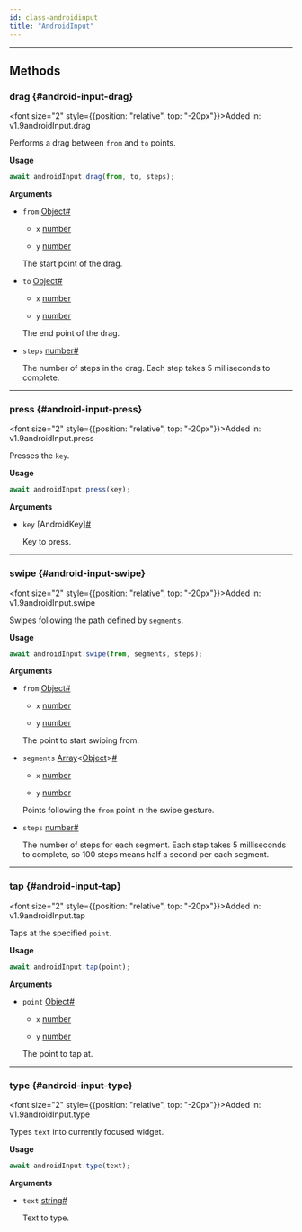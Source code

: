 ```yaml
---
id: class-androidinput
title: "AndroidInput"
---
```




---

## Methods

### drag {#android-input-drag}

<font size="2" style={{position: "relative", top: "-20px"}}>Added in: v1.9</font><x-search>androidInput.drag</x-search>

Performs a drag between `from` and `to` points.

**Usage**

```js
await androidInput.drag(from, to, steps);
```

**Arguments**
- `from` [Object]<a aria-hidden="true" tabIndex="-1" class="list-anchor-link" id="android-input-drag-option-from"/><a href="#android-input-drag-option-from" class="list-anchor">#</a>
  - `x` [number]
    
    
  - `y` [number]
    
    
  The start point of the drag.
- `to` [Object]<a aria-hidden="true" tabIndex="-1" class="list-anchor-link" id="android-input-drag-option-to"/><a href="#android-input-drag-option-to" class="list-anchor">#</a>
  - `x` [number]
    
    
  - `y` [number]
    
    
  The end point of the drag.
- `steps` [number]<a aria-hidden="true" tabIndex="-1" class="list-anchor-link" id="android-input-drag-option-steps"/><a href="#android-input-drag-option-steps" class="list-anchor">#</a>
  
  The number of steps in the drag. Each step takes 5 milliseconds to complete.

---

### press {#android-input-press}

<font size="2" style={{position: "relative", top: "-20px"}}>Added in: v1.9</font><x-search>androidInput.press</x-search>

Presses the `key`.

**Usage**

```js
await androidInput.press(key);
```

**Arguments**
- `key` [AndroidKey]<a aria-hidden="true" tabIndex="-1" class="list-anchor-link" id="android-input-press-option-key"/><a href="#android-input-press-option-key" class="list-anchor">#</a>
  
  Key to press.

---

### swipe {#android-input-swipe}

<font size="2" style={{position: "relative", top: "-20px"}}>Added in: v1.9</font><x-search>androidInput.swipe</x-search>

Swipes following the path defined by `segments`.

**Usage**

```js
await androidInput.swipe(from, segments, steps);
```

**Arguments**
- `from` [Object]<a aria-hidden="true" tabIndex="-1" class="list-anchor-link" id="android-input-swipe-option-from"/><a href="#android-input-swipe-option-from" class="list-anchor">#</a>
  - `x` [number]
    
    
  - `y` [number]
    
    
  The point to start swiping from.
- `segments` [Array]<[Object]><a aria-hidden="true" tabIndex="-1" class="list-anchor-link" id="android-input-swipe-option-segments"/><a href="#android-input-swipe-option-segments" class="list-anchor">#</a>
  - `x` [number]
    
    
  - `y` [number]
    
    
  Points following the `from` point in the swipe gesture.
- `steps` [number]<a aria-hidden="true" tabIndex="-1" class="list-anchor-link" id="android-input-swipe-option-steps"/><a href="#android-input-swipe-option-steps" class="list-anchor">#</a>
  
  The number of steps for each segment. Each step takes 5 milliseconds to complete, so 100 steps means half a second per each segment.

---

### tap {#android-input-tap}

<font size="2" style={{position: "relative", top: "-20px"}}>Added in: v1.9</font><x-search>androidInput.tap</x-search>

Taps at the specified `point`.

**Usage**

```js
await androidInput.tap(point);
```

**Arguments**
- `point` [Object]<a aria-hidden="true" tabIndex="-1" class="list-anchor-link" id="android-input-tap-option-point"/><a href="#android-input-tap-option-point" class="list-anchor">#</a>
  - `x` [number]
    
    
  - `y` [number]
    
    
  The point to tap at.

---

### type {#android-input-type}

<font size="2" style={{position: "relative", top: "-20px"}}>Added in: v1.9</font><x-search>androidInput.type</x-search>

Types `text` into currently focused widget.

**Usage**

```js
await androidInput.type(text);
```

**Arguments**
- `text` [string]<a aria-hidden="true" tabIndex="-1" class="list-anchor-link" id="android-input-type-option-text"/><a href="#android-input-type-option-text" class="list-anchor">#</a>
  
  Text to type.


[Accessibility]: /api/class-accessibility.mdx "Accessibility"
[Android]: /api/class-android.mdx "Android"
[AndroidDevice]: /api/class-androiddevice.mdx "AndroidDevice"
[AndroidInput]: /api/class-androidinput.mdx "AndroidInput"
[AndroidSocket]: /api/class-androidsocket.mdx "AndroidSocket"
[AndroidWebView]: /api/class-androidwebview.mdx "AndroidWebView"
[APIRequest]: /api/class-apirequest.mdx "APIRequest"
[APIRequestContext]: /api/class-apirequestcontext.mdx "APIRequestContext"
[APIResponse]: /api/class-apiresponse.mdx "APIResponse"
[APIResponseAssertions]: /api/class-apiresponseassertions.mdx "APIResponseAssertions"
[Browser]: /api/class-browser.mdx "Browser"
[BrowserContext]: /api/class-browsercontext.mdx "BrowserContext"
[BrowserServer]: /api/class-browserserver.mdx "BrowserServer"
[BrowserType]: /api/class-browsertype.mdx "BrowserType"
[CDPSession]: /api/class-cdpsession.mdx "CDPSession"
[ConsoleMessage]: /api/class-consolemessage.mdx "ConsoleMessage"
[Coverage]: /api/class-coverage.mdx "Coverage"
[Dialog]: /api/class-dialog.mdx "Dialog"
[Download]: /api/class-download.mdx "Download"
[Electron]: /api/class-electron.mdx "Electron"
[ElectronApplication]: /api/class-electronapplication.mdx "ElectronApplication"
[ElementHandle]: /api/class-elementhandle.mdx "ElementHandle"
[FileChooser]: /api/class-filechooser.mdx "FileChooser"
[Frame]: /api/class-frame.mdx "Frame"
[FrameLocator]: /api/class-framelocator.mdx "FrameLocator"
[GenericAssertions]: /api/class-genericassertions.mdx "GenericAssertions"
[JSHandle]: /api/class-jshandle.mdx "JSHandle"
[Keyboard]: /api/class-keyboard.mdx "Keyboard"
[Locator]: /api/class-locator.mdx "Locator"
[LocatorAssertions]: /api/class-locatorassertions.mdx "LocatorAssertions"
[Logger]: /api/class-logger.mdx "Logger"
[Mouse]: /api/class-mouse.mdx "Mouse"
[Page]: /api/class-page.mdx "Page"
[PageAssertions]: /api/class-pageassertions.mdx "PageAssertions"
[Playwright]: /api/class-playwright.mdx "Playwright"
[PlaywrightAssertions]: /api/class-playwrightassertions.mdx "PlaywrightAssertions"
[Request]: /api/class-request.mdx "Request"
[Response]: /api/class-response.mdx "Response"
[Route]: /api/class-route.mdx "Route"
[Selectors]: /api/class-selectors.mdx "Selectors"
[SnapshotAssertions]: /api/class-snapshotassertions.mdx "SnapshotAssertions"
[TimeoutError]: /api/class-timeouterror.mdx "TimeoutError"
[Touchscreen]: /api/class-touchscreen.mdx "Touchscreen"
[Tracing]: /api/class-tracing.mdx "Tracing"
[Video]: /api/class-video.mdx "Video"
[WebError]: /api/class-weberror.mdx "WebError"
[WebSocket]: /api/class-websocket.mdx "WebSocket"
[Worker]: /api/class-worker.mdx "Worker"
[Fixtures]: /api/class-fixtures.mdx "Fixtures"
[Test]: /api/class-test.mdx "Test"
[TestConfig]: /api/class-testconfig.mdx "TestConfig"
[TestInfo]: /api/class-testinfo.mdx "TestInfo"
[TestInfoError]: /api/class-testinfoerror.mdx "TestInfoError"
[TestOptions]: /api/class-testoptions.mdx "TestOptions"
[TestProject]: /api/class-testproject.mdx "TestProject"
[WorkerInfo]: /api/class-workerinfo.mdx "WorkerInfo"
[Location]: /api/class-location.mdx "Location"
[Reporter]: /api/class-reporter.mdx "Reporter"
[Suite]: /api/class-suite.mdx "Suite"
[TestCase]: /api/class-testcase.mdx "TestCase"
[TestError]: /api/class-testerror.mdx "TestError"
[TestResult]: /api/class-testresult.mdx "TestResult"
[TestStep]: /api/class-teststep.mdx "TestStep"
[Element]: https://developer.mozilla.org/en-US/docs/Web/API/element "Element"
[EvaluationArgument]: /evaluating.mdx#evaluation-argument "EvaluationArgument"
[Promise]: https://developer.mozilla.org/en-US/docs/Web/JavaScript/Reference/Global_Objects/Promise "Promise"
[iterator]: https://developer.mozilla.org/en-US/docs/Web/JavaScript/Reference/Iteration_protocols "Iterator"
[origin]: https://developer.mozilla.org/en-US/docs/Glossary/Origin "Origin"
[selector]: https://developer.mozilla.org/en-US/docs/Web/CSS/CSS_Selectors "selector"
[Serializable]: https://developer.mozilla.org/en-US/docs/Web/JavaScript/Reference/Global_Objects/JSON/stringify#Description "Serializable"
[UIEvent.detail]: https://developer.mozilla.org/en-US/docs/Web/API/UIEvent/detail "UIEvent.detail"
[UnixTime]: https://en.wikipedia.org/wiki/Unix_time "Unix Time"
[xpath]: https://developer.mozilla.org/en-US/docs/Web/XPath "xpath"

[Array]: https://developer.mozilla.org/en-US/docs/Web/JavaScript/Reference/Global_Objects/Array "Array"
[boolean]: https://developer.mozilla.org/en-US/docs/Web/JavaScript/Data_structures#Boolean_type "Boolean"
[Buffer]: https://nodejs.org/api/buffer.html#buffer_class_buffer "Buffer"
[ChildProcess]: https://nodejs.org/api/child_process.html "ChildProcess"
[Error]: https://nodejs.org/api/errors.html#errors_class_error "Error"
[EventEmitter]: https://nodejs.org/api/events.html#events_class_eventemitter "EventEmitter"
[function]: https://developer.mozilla.org/en-US/docs/Web/JavaScript/Reference/Global_Objects/Function "Function"
[Map]: https://developer.mozilla.org/en-US/docs/Web/JavaScript/Reference/Global_Objects/Map "Map"
[null]: https://developer.mozilla.org/en-US/docs/Web/JavaScript/Reference/Global_Objects/null "null"
[number]: https://developer.mozilla.org/en-US/docs/Web/JavaScript/Data_structures#Number_type "Number"
[Object]: https://developer.mozilla.org/en-US/docs/Web/JavaScript/Reference/Global_Objects/Object "Object"
[Promise]: https://developer.mozilla.org/en-US/docs/Web/JavaScript/Reference/Global_Objects/Promise "Promise"
[Readable]: https://nodejs.org/api/stream.html#stream_class_stream_readable "Readable"
[ReadStream]: https://nodejs.org/api/fs.html#class-fsreadstream "ReadStream"
[RegExp]: https://developer.mozilla.org/en-US/docs/Web/JavaScript/Reference/Global_Objects/RegExp "RegExp"
[string]: https://developer.mozilla.org/en-US/docs/Web/JavaScript/Data_structures#String_type "string"
[void]: https://developer.mozilla.org/en-US/docs/Web/JavaScript/Reference/Global_Objects/undefined "void"
[URL]: https://nodejs.org/api/url.html "URL"

[all available image tags]: https://mcr.microsoft.com/en-us/product/playwright/about "all available image tags"
[Microsoft Artifact Registry]: https://mcr.microsoft.com/en-us/product/playwright/about "Microsoft Artifact Registry"
[Dockerfile.jammy]: https://github.com/microsoft/playwright/blob/main/utils/docker/Dockerfile.jammy "Dockerfile.jammy"
